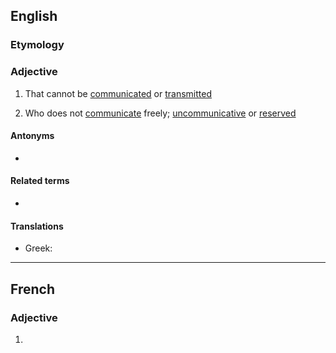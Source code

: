 ==English==

===Etymology===
{{prefix|en|in|communicable}}

===Adjective===
{{en-adj}}

# {{lb|en|of a disease etc}} That cannot be [[communicated]] or [[transmitted]]
# {{lb|en|of a person}} Who does not [[communicate]] freely; [[uncommunicative]] or [[reserved]]

====Antonyms====
* {{l|en|communicable}}

====Related terms====
* {{l|en|incommunicability}}

====Translations====
{{trans-top|not communicable}}
* Greek: {{t+|el|αμετάδοτος}}
{{trans-mid}}
{{trans-bottom}}
----
==French==

===Adjective===
{{fr-adj}}

# {{l|en|incommunicable}}